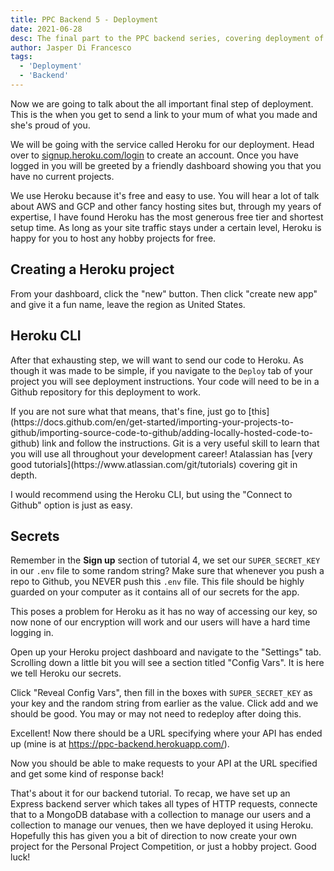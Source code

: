 ```yaml
---
title: PPC Backend 5 - Deployment
date: 2021-06-28
desc: The final part to the PPC backend series, covering deployment of the API.
author: Jasper Di Francesco
tags:
  - 'Deployment'
  - 'Backend'
---
```


Now we are going to talk about the all important final step of deployment. This is the when you get to send a link to your mum of what you made and she's proud of you.

We will be going with the service called Heroku for our deployment. Head over to [signup.heroku.com/login](https://signup.heroku.com/login) to create an account. Once you have logged in you will be greeted by a friendly dashboard showing you that you have no current projects.

We use Heroku because it's free and easy to use. You will hear a lot of talk about AWS and GCP and other fancy hosting sites but, through my years of expertise, I have found Heroku has the most generous free tier and shortest setup time. As long as your site traffic stays under a certain level, Heroku is happy for you to host any hobby projects for free.

## Creating a Heroku project

From your dashboard, click the "new" button. Then click "create new app" and give it a fun name, leave the region as United States.

## Heroku CLI

After that exhausting step, we will want to send our code to Heroku. As though it was made to be simple, if you navigate to the `Deploy` tab of your project you will see deployment instructions. Your code will need to be in a Github repository for this deployment to work.

<Callout type="note">
  If you are not sure what that means, that's fine, just go to
  [this](https://docs.github.com/en/get-started/importing-your-projects-to-github/importing-source-code-to-github/adding-locally-hosted-code-to-github)
  link and follow the instructions. Git is a very useful skill to learn that you
  will use all throughout your development career! Atalassian has [very good
  tutorials](https://www.atlassian.com/git/tutorials) covering git in depth.
</Callout>

I would recommend using the Heroku CLI, but using the "Connect to Github" option is just as easy.

## Secrets

Remember in the **Sign up** section of tutorial 4, we set our `SUPER_SECRET_KEY` in our `.env` file to some random string? Make sure that whenever you push a repo to Github, you NEVER push this `.env` file. This file should be highly guarded on your computer as it contains all of our secrets for the app.

This poses a problem for Heroku as it has no way of accessing our key, so now none of our encryption will work and our users will have a hard time logging in.

Open up your Heroku project dashboard and navigate to the "Settings" tab. Scrolling down a little bit you will see a section titled "Config Vars". It is here we tell Heroku our secrets.

Click "Reveal Config Vars", then fill in the boxes with `SUPER_SECRET_KEY` as your key and the random string from earlier as the value. Click add and we should be good. You may or may not need to redeploy after doing this.

Excellent! Now there should be a URL specifying where your API has ended up (mine is at https://ppc-backend.herokuapp.com/).

Now you should be able to make requests to your API at the URL specified and get some kind of response back!

That's about it for our backend tutorial. To recap, we have set up an Express backend server which takes all types of HTTP requests, connecte that to a MongoDB database with a collection to manage our users and a collection to manage our venues, then we have deployed it using Heroku. Hopefully this has given you a bit of direction to now create your own project for the Personal Project Competition, or just a hobby project. Good luck!
